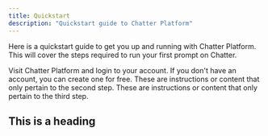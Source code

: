 ```yaml
---
title: Quickstart
description: "Quickstart guide to Chatter Platform"
---
```


Here is a quickstart guide to get you up and running with Chatter Platform. This will cover the steps required
to run your first prompt on Chatter.

<Steps>
  <Step title="Authenticate">
    Visit Chatter Platform and login to your account. If you don't have an account, you can create one for free.
  </Step>
  <Step title="Create a collection / chain">
    These are instructions or content that only pertain to the second step.
  </Step>
  <Step title="Third Step">
    These are instructions or content that only pertain to the third step.
  </Step>
</Steps>

## This is a heading